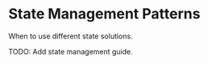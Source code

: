 # State Management Patterns

When to use different state solutions.

TODO: Add state management guide.
